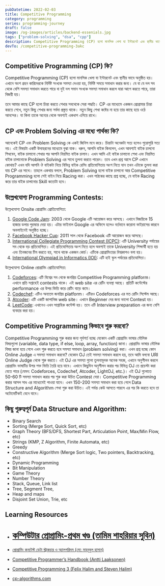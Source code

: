 ```yaml
---
pubDatetime: 2022-02-03
title: Competitive Programming
category: programming
series: programming-journey
draft: false
image: /og-images/articles/backend-essenials.jpg
tags: ["problem-solving", "dsa", "cpp"]
description: Competitive Programming (CP) হলো মানসিক খেলা যা ইন্টারনেট এবং স্থানীয় ভাবে অনুষ্ঠিত হয়। এখানে অংশ গ্রহন কারিদেরকে নির্দিষ্ট সংখ্যক সমস্যা দেওয়া হয়, নির্দিষ্ট সময়ে সমাধান করার জন্য।
devTo: /competitive-programming-3akc
---
```


## Competitive Programming (CP) কি?

Competitive Programming (CP) হলো মানসিক খেলা যা ইন্টারনেট এবং স্থানীয় ভাবে অনুষ্ঠিত হয়। এখানে অংশ গ্রহন কারিদেরকে নির্দিষ্ট সংখ্যক সমস্যা দেওয়া হয়, নির্দিষ্ট সময়ে সমাধান করার জন্য। যে বা যে দল সব থেকে বেশি সমস্যা সমাধান করতে পারে বা দুই দল সমান সংখ্যক সমস্যা সমাধান করলে যারা আগে করতে পারে, তারা বিজয়ী হয়।

তবে আমার কাছে CP হলো চিন্তা করতে শেখার সবথেকে সেরা পদ্ধতি। CP এর মাধ্যেমে একজন প্রোগ্রামার চিন্তা করতে শেখে, নতুন কিছু শেখার জন্য সর্বদা প্রস্তুত থাকে। নতুন কিছু শেখা কষ্টের না হয়ে তার কাছে হয়ে ওঠে আনন্দের। যা কিনা তাকে অন্যের থেকে অবশ্যই একধাপ এগিয়ে রাখে।

## CP এবং Problem Solving এর মধ্যে পার্থক্য কি?

আনেকেই CP এবং Problem Solving কে একই জিনিস মনে করে। চিন্তাটা অনেকটা সত্য হলেও পুরোপুরি সত্য নয়। এই বিষয়টা একটি উদাহরনের মাধ্যেমে বুঝা যাক। ধরুন, আপনি বাইক কিনলেন, এখন আবশ্যই বাইক চালনো শিখবেন, বাইক চালানো শেখার পর আপনি নিয়মিত বাইক চালান। এখন আমি এই বাইক চালানো শেখা এবং নিয়মিত বাইক চালানোকে Problem Solving এর সাথে তুলনা করতে পারেন। তবে এখন প্রশ্ন আসে CP এখানে কোথায়? এখন যদি আপনি ঔ বাইকটা নিয়ে বিভিন্ন বাইক রেসিং প্রতিযোগিতায় অংশ নিতে যান তখন এটাকে তুলনা করা যায় CP এর সাথে। তাহলে একথায় বললে, Problem Solving হলো বাইক চালানো আর Competitive Programming হলো সেই বাইন নিয়ে Racing করা। এখন পাঠকের কাছে প্রশ্ন হচ্ছে, যে বাইক Racing করে তার বাইক চালানোর Skill কতোটা হবে।

## উল্লেখযোগ্য Programming Contests:

উল্লেখযোগ্য Onsite প্রোগ্রামিং প্রোতিযােগিতা:

1. [Google Code Jam](https://en.wikipedia.org/wiki/Google_Code_Jam): 2003 থেকে Google এটি আয়োজন করে আসছে। এখানে বিজয়িকে 15 হাজার ডলার পুরস্কার দেয়া হয়। এটার ফাইনাল Google এর অফিসে হলেও বর্তমানে করোনা ভাইরাসের কারনে অনলাইনেই অনুষ্ঠিত হচ্ছে।
2. [Facebook Hacker Cup](https://en.wikipedia.org/wiki/Facebook_Hacker_Cup): 2011 সাল থেকে Facebook এটি আয়োজন করে আসছে।
3. [International Collegiate Programming Contest (ICPC)](https://en.wikipedia.org/wiki/International_Collegiate_Programming_Contest): এটি University পর্যায়ের সব থেকে বড় প্রতিযােগিতা। এই প্রতিযােগিতায় অংশ নিতে হলে অবশ্যই তাকে University শিক্ষার্থী হতে হয় এবং তিনজনের টিম করতে হয়, সাথে থাকে একজন কোর্চ। এটিকে প্রোগ্রামিংয়ের বিশ্বকাপও বলা হয়।
4. [International Olympiad in Informatics (IOI)](https://en.wikipedia.org/wiki/International_Olympiad_in_Informatics): এটি হাই স্কুল পর্যায়ের প্রতিযােগিতা।

উল্লেখযোগ্য Online প্রোগ্রামিং প্রোতিযােগিতা:

1. [Codeforces](https://codeforces.com): এটি বিশ্বের সব থেকে জনপ্রিয় Competitive Programming platform। এখানে প্রতি সপ্তাহেই contests থাকে। এই web site এর রেটিং ব্যবস্থা আছে। প্রতিটি কন্টেস্টের performance এর উপর ভিত্তি করে রেটিং বাড়ে কমে।
2. [Codechef](https://www.codechef.com/): এটিও অন্যতম জনপ্রিয় platform। এটিরও Codeforces এর মত রেটিং সিস্টেম আছে।
3. [Atcoder](https://atcoder.jp/): এটি একটি জাপানিজ web site। এখানে Beginner দের জন্য ভালো Contest হয়।
4. [LeetCode](https://leetcode.com/): এখানেও এখন সাপ্তাহিক কন্টেস্ট হয়। তবে এটি Interview preparation এর জন্য বেশি ব্যবহার করা হয়।

## Competitive Programming কিভাবে শুরু করবো?

Competitive Programming শুরু করার জন্য পূর্বশর্ত হচ্ছে যেকোন একটি প্রোগ্রামিং ভাষার মৌলিক বিষয়গুলো (variable, data type, if else, loop, array, function) জানা। প্রোগ্রামিং ভাষার মৌলিক বিষয় জানা হয়ে গেলে এখন শুরু করতে হবে সমস্যা সমাধান (problem solving) করা। এখন প্রশ্ন হচ্ছে কোন Online Judge এ সমস্যা সমাধান করবো? যেকোন OJ তেই সমস্যা সমাধান করলে হয়, তবে আমি বলবো URI Online Judge থেকে শুরু করতে। এই OJ এর সমস্যা গুলো তুলনামূলক অনেক সহজ, এখানে অনুশীলন করলে প্রোগ্রামিং ভাষাটির উপর শক্ত ভিত্তি তৈরি হয়ে যাবে। এখানে কিছুদিন অনুশীলন করার পর বিভিন্ন OJ তে প্রচেস্টা করা যেতে পারে (যেমন: Codeforces, Codechef, Atcoder, LightOJ, etc.)। এই OJ গুলোতে 50-60 টি সমস্যা সমাধান করার পর শুরু করা উচিত Contest দেয়া। Competitive Programming করার আসল সাধ এর মাধ্যেমেই পাওয়া যাবে। এখন 150-200 সমস্যা সমাধান করা হয়ে গেলে Data Structure and Algorithm শেখা শুরু করা উচিত। এই পর্যন্ত কেউ আসতে পারলে এর পর কি করতে হবে তা অটোমেটিকই যেনে যাবে।

## কিছু গুরুত্বপূর্ন Data Structure and Algorithm:

- Binary Search
- Sorting (Merge Sort, Quick Sort, etc)
- Graph Theory (BFS/DFS, Shortest Part, Articulation Point, Max/Min Flow, etc)
- Strings (KMP, Z Algorithm, Finite Automata, etc)
- Greedy
- Constructive Algorithm (Merge Sort logic, Two pointers, Backtracking, etc)
- Dynamic Programming
- Bit Manipulation
- Game Theory
- Number Theory
- Stack, Queue, Link list
- Tree, Segment Tree,
- Heap and maps
- Disjoint Set Union, Trie, etc

## Learning Resources

- # [কম্পিউটার প্রোগ্রামিং-প্রথম খণ্ড (তামিম শাহরিয়ার সুবিন)](https://www.rokomari.com/book/166987/computer-programming--1st-part)

- [প্রোগ্রামিং কনটেস্ট ডেটা স্ট্রাকচার ও অ্যালগরিদম (মো: মাহবুবুল হাসান)](http://dimik.pub/book/77/programming-contest-data-structure-and-algorithm)
- [Competitive Programmer’s Handbook (Antti Laaksonen)](https://cses.fi/book/book.pdf)
- [Competitive Programming 3 (Felix Halim and Steven Halim)](https://cpbook.net/)
- [cp-algorithms.com ](https://cp-algorithms.com/)
